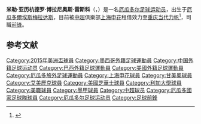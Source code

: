{{Expand language|1=en|time=2020-10-28T12:56:00+00:00}}
{{noteTA
|G1=football
|G2=南美球会
}}
{{Infobox football biography
|name = 米勒·博拉尼奥斯<br>Miller Bolaños
|fullname = Miller Alejandro Bolaños Reasco
|image = Miller Bolaños 20150315.jpg
|caption = 2015年，效力於[[埃梅莱克体育俱乐部|埃梅莱克]]時的博拉尼奥斯
|birth_date = {{birth date and age|df=yes|1990|6|1}}
|birth_place = [[厄瓜多尔|厄瓜多尔]][[埃斯梅拉達斯_(厄瓜多爾)|埃斯梅拉達斯]]
|height = 1.72 m
|position = [[前鋒_(足球)|前鋒]]
|currentclub = [[重慶力帆|重慶力帆]]（[[上海申花足球俱乐部|上海申花]]外借）
|clubnumber = 
|youthclubs1 = Caribe Junior
|youthyears1 = 2003–2006
|clubs1 = [[巴塞罗那体育俱乐部|厄瓜多尔巴塞罗那]]
|clubs2 = [[基多利加大學體育會|基多大学]]
|years1 = 2006–2008
|years2 = 2009–2013
|caps1 = 37
|caps2 = 80
|goals1 = 4
|goals2 = 18
|years3 = 2012–2013
|clubs3= → [[美国芝华士|芝华士]] (外借)
|caps3 = 29
|goals3 = 3
|years4 = 2013–2015
|clubs4= → [[埃梅莱克体育俱乐部|埃梅莱克]] (外借)
|caps4 = 76
|goals4 = 44
|years5 = 2016–2017
|clubs5= [[甘美奧阿雷格里港足球會|甘美奧]]
| caps5= 20
| goals5=3
|years6 = 2017–2020
|clubs6= [[迪祖亞拿足球會|-{zh-hans:蒂华纳;zh-hant:迪祖亞拿;}-]]
| caps6= 90
| goals6= 20
|years7 = 2020–
|clubs7= [[上海绿地申花足球俱乐部|上海申花]]
| caps7= 4
| goals7= 3
|years8 = 2021–
|clubs8= → [[重慶力帆|重慶力帆]]（外借）
| caps8= 0
| goals8= 0
|nationalteam1 = {{link-en|厄瓜多尔17岁以下国家足球队|Ecuador national under-17 football team|厄瓜多爾U17}}
|nationalteam2 = [[厄瓜多爾國家足球隊|厄瓜多尔]]
|nationalyears1 = 2007
|nationalyears2 = 2015–
|nationalcaps1 =
|nationalcaps2 =25
|nationalgoals1 =
|nationalgoals2 =8
|medaltemplates =
| pcupdate = 2020年10月27日
| ntupdate = 2018年11月20日
}}'''米勒·亚历杭德罗·博拉尼奥斯·雷斯科'''（{{lang-es|Miller Alejandro Bolaños Reasco}}，{{bd|1990年|6月1日||}}）是一名[[厄瓜多尔|厄瓜多尔]][[足球运动员|足球运动员]]，出生于[[厄瓜多爾|厄瓜多爾]][[埃斯梅拉達斯_(厄瓜多爾)|埃斯梅拉达斯]]，目前被[[中国足球协会超级联赛|中超]]俱樂部[[上海申花足球俱乐部|上海申花]]租借效力至[[重慶當代力帆足球俱樂部|重庆当代力帆]]<ref>{{cite news |title=官方：阿德里安租借加盟申花 博拉尼奥斯租借重庆 |url=http://www.titan24.com/publish/app/data/2021/03/14/363412/os_news.html}}</ref>，司職[[前鋒_(足球)|前锋]]。

==参考文献==
{{reflist}}

{{2020年中超分类名单上海绿地申花}}

{{DEFAULTSORT:Bolanos, Miller}}
[[Category:2015年美洲盃球員|Category:2015年美洲盃球員]]
[[Category:墨西哥外籍足球運動員|Category:墨西哥外籍足球運動員]]
[[Category:中国外籍足球运动员|Category:中国外籍足球运动员]]
[[Category:巴西外籍足球運動員|Category:巴西外籍足球運動員]]
[[Category:美國外籍足球運動員|Category:美國外籍足球運動員]]
[[Category:厄瓜多旅外足球運動員|Category:厄瓜多旅外足球運動員]]
[[Category:上海申花球員|Category:上海申花球員]]
[[Category:甘美奧球員|Category:甘美奧球員]]
[[Category:艾美歷克球員|Category:艾美歷克球員]]
[[Category:美國芝華士球員|Category:美國芝華士球員]]
[[Category:利加大學球員|Category:利加大學球員]]
[[Category:美職球員|Category:美職球員]]
[[Category:墨甲球員|Category:墨甲球員]]
[[Category:中超球员|Category:中超球员]]
[[Category:厄瓜多國家足球隊球員|Category:厄瓜多國家足球隊球員]]
[[Category:厄瓜多尔足球运动员|Category:厄瓜多尔足球运动员]]
[[Category:足球前鋒|Category:足球前鋒]]